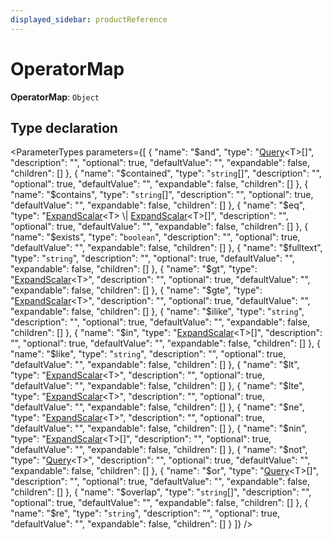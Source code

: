 ```yaml
---
displayed_sidebar: productReference
---
```



# OperatorMap

 **OperatorMap**: `Object`

## Type declaration

<ParameterTypes parameters={[
  {
    "name": "$and",
    "type": "[Query](product.Query.mdx)&#60;T&#62;[]",
    "description": "",
    "optional": true,
    "defaultValue": "",
    "expandable": false,
    "children": []
  },
  {
    "name": "$contained",
    "type": "`string`[]",
    "description": "",
    "optional": true,
    "defaultValue": "",
    "expandable": false,
    "children": []
  },
  {
    "name": "$contains",
    "type": "`string`[]",
    "description": "",
    "optional": true,
    "defaultValue": "",
    "expandable": false,
    "children": []
  },
  {
    "name": "$eq",
    "type": "[ExpandScalar](product.ExpandScalar.mdx)&#60;T&#62; \\| [ExpandScalar](product.ExpandScalar.mdx)&#60;T&#62;[]",
    "description": "",
    "optional": true,
    "defaultValue": "",
    "expandable": false,
    "children": []
  },
  {
    "name": "$exists",
    "type": "`boolean`",
    "description": "",
    "optional": true,
    "defaultValue": "",
    "expandable": false,
    "children": []
  },
  {
    "name": "$fulltext",
    "type": "`string`",
    "description": "",
    "optional": true,
    "defaultValue": "",
    "expandable": false,
    "children": []
  },
  {
    "name": "$gt",
    "type": "[ExpandScalar](product.ExpandScalar.mdx)&#60;T&#62;",
    "description": "",
    "optional": true,
    "defaultValue": "",
    "expandable": false,
    "children": []
  },
  {
    "name": "$gte",
    "type": "[ExpandScalar](product.ExpandScalar.mdx)&#60;T&#62;",
    "description": "",
    "optional": true,
    "defaultValue": "",
    "expandable": false,
    "children": []
  },
  {
    "name": "$ilike",
    "type": "`string`",
    "description": "",
    "optional": true,
    "defaultValue": "",
    "expandable": false,
    "children": []
  },
  {
    "name": "$in",
    "type": "[ExpandScalar](product.ExpandScalar.mdx)&#60;T&#62;[]",
    "description": "",
    "optional": true,
    "defaultValue": "",
    "expandable": false,
    "children": []
  },
  {
    "name": "$like",
    "type": "`string`",
    "description": "",
    "optional": true,
    "defaultValue": "",
    "expandable": false,
    "children": []
  },
  {
    "name": "$lt",
    "type": "[ExpandScalar](product.ExpandScalar.mdx)&#60;T&#62;",
    "description": "",
    "optional": true,
    "defaultValue": "",
    "expandable": false,
    "children": []
  },
  {
    "name": "$lte",
    "type": "[ExpandScalar](product.ExpandScalar.mdx)&#60;T&#62;",
    "description": "",
    "optional": true,
    "defaultValue": "",
    "expandable": false,
    "children": []
  },
  {
    "name": "$ne",
    "type": "[ExpandScalar](product.ExpandScalar.mdx)&#60;T&#62;",
    "description": "",
    "optional": true,
    "defaultValue": "",
    "expandable": false,
    "children": []
  },
  {
    "name": "$nin",
    "type": "[ExpandScalar](product.ExpandScalar.mdx)&#60;T&#62;[]",
    "description": "",
    "optional": true,
    "defaultValue": "",
    "expandable": false,
    "children": []
  },
  {
    "name": "$not",
    "type": "[Query](product.Query.mdx)&#60;T&#62;",
    "description": "",
    "optional": true,
    "defaultValue": "",
    "expandable": false,
    "children": []
  },
  {
    "name": "$or",
    "type": "[Query](product.Query.mdx)&#60;T&#62;[]",
    "description": "",
    "optional": true,
    "defaultValue": "",
    "expandable": false,
    "children": []
  },
  {
    "name": "$overlap",
    "type": "`string`[]",
    "description": "",
    "optional": true,
    "defaultValue": "",
    "expandable": false,
    "children": []
  },
  {
    "name": "$re",
    "type": "`string`",
    "description": "",
    "optional": true,
    "defaultValue": "",
    "expandable": false,
    "children": []
  }
]} />

